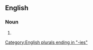 ==English==

===Noun===
{{head|en|noun form|head=[[humoral]] [[immunity|immunities]]}}

# {{plural of|humoral immunity|lang=en}}

[[Category:English plurals ending in "-ies"]]